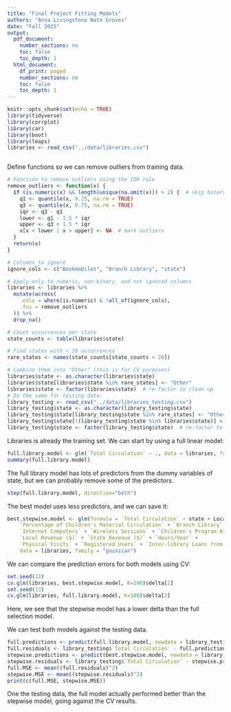 ```yaml
---
title: "Final Project Fitting Models"
authors: "Anna Livingstone Nate Groves"
date: "Fall 2025"
output:
  pdf_document:
    number_sections: no
    toc: false
    toc_depth: 1
  html_document:
    df_print: paged
    number_sections: no
    toc: false
    toc_depth: 1
---
```


```r
knitr::opts_chunk$set(echo = TRUE)
library(tidyverse)
library(corrplot)
library(car)
library(boot)
library(leaps)
libraries <- read_csv("../data/libraries.csv")



```

Define functions so we can remove outliers from training data.
```r
# Function to remove outliers using the IQR rule
remove_outliers <- function(x) {
  if (is.numeric(x) && length(unique(na.omit(x))) > 2) {  # skip binary
    q1 <- quantile(x, 0.25, na.rm = TRUE)
    q3 <- quantile(x, 0.75, na.rm = TRUE)
    iqr <- q3 - q1
    lower <- q1 - 1.5 * iqr
    upper <- q3 + 1.5 * iqr
    x[x < lower | x > upper] <- NA  # mark outliers
  }
  return(x)
}

# Columns to ignore
ignore_cols <- c("Bookmobiles", "Branch Library", "state")

# Apply only to numeric, non-binary, and not ignored columns
libraries <- libraries %>%
  mutate(across(
    .cols = where(is.numeric) & !all_of(ignore_cols),
    .fns = remove_outliers
  )) %>%
  drop_na()

# Count occurrences per state
state_counts <- table(libraries$state)

# Find states with < 20 occurrences
rare_states <- names(state_counts[state_counts < 20])

# Combine them into "Other" (this is for CV purposes)
libraries$state <- as.character(libraries$state)
libraries$state[libraries$state %in% rare_states] <- "Other"
libraries$state <- factor(libraries$state)  # re-factor to clean up
# Do the same for testing data:
library_testing <- read_csv("../data/libraries_testing.csv")
library_testing$state <- as.character(library_testing$state)
library_testing$state[library_testing$state %in% rare_states] <- "Other"
library_testing$state[!(library_testing$state %in% libraries$state)] <- "Other"
library_testing$state <- factor(library_testing$state)  # re-factor to clean up

```

Libraries is already the training set.
We can start by using a full linear model:
```r
full.library.model <- glm(`Total Circulation` ~ ., data = libraries, family = "gaussian")
summary(full.library.model)
```


The full library model has lots of predictors from the dummy variables of state, 
but we can probably remove some of the predictors. 
```r
step(full.library.model, direction="both")
```
The best model uses less predictors, and we can save it: 

```r
best.stepwise.model <- glm(formula = `Total Circulation` ~ state + Locale + `Service Area Population` +
    `Percentage of Children's Material Circulation` + `Branch Library` + 
    `Internet Computers` + `Wireless Sessions` + `Children's Program Attendance` + 
    `Local Revenue ($)` + `State Revenue ($)` + `Hours/Year` + 
    `Physical Visits` + `Registered Users` + `Inter-library Loans from Other Library`, 
    data = libraries, family = "gaussian")

```

We can compare the prediction errors for both models using CV:
```r
set.seed(13)
cv.glm(libraries, best.stepwise.model, K=100)$delta[2]
set.seed(13)
cv.glm(libraries, full.library.model, K=100)$delta[2]
```
Here, we see that the stepwise model has a lower delta than the full selection model.

We can test both models against the testing data. 
```r
full.predictions <- predict(full.library.model, newdata = library_testing, type = "response")
full.residuals <- library_testing$`Total Circulation` - full.predictions
stepwise.predictions <- predict(best.stepwise.model, newdata = library_testing, type = "response")
stepwise.residuals <- library_testing$`Total Circulation` - stepwise.predictions
full.MSE <- mean((full.residuals)^2)
stepwise.MSE <- mean((stepwise.residuals)^2)
print(c(full.MSE, stepwise.MSE))
```
One the testing data, the full model actually performed better than the stepwise
model, going against the CV results.

